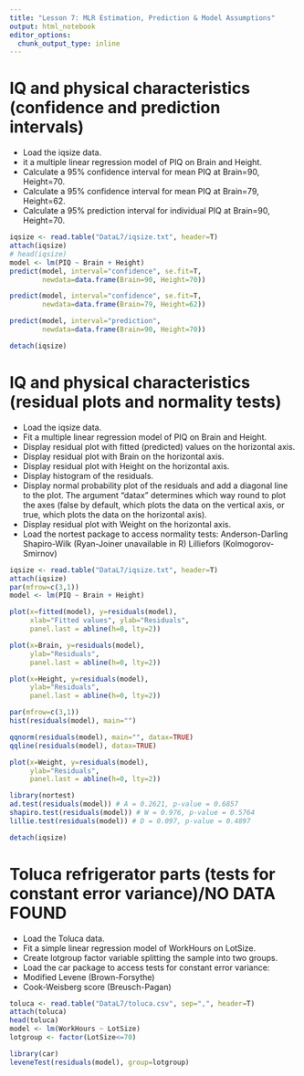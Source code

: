 ---
title: "Lesson 7: MLR Estimation, Prediction & Model Assumptions"
output: html_notebook
editor_options: 
  chunk_output_type: inline
---
# IQ and physical characteristics (confidence and prediction intervals)

* Load the iqsize data.
* it a multiple linear regression model of PIQ on Brain and Height.
* Calculate a 95% confidence interval for mean PIQ at Brain=90, Height=70.
* Calculate a 95% confidence interval for mean PIQ at Brain=79, Height=62.
* Calculate a 95% prediction interval for individual PIQ at Brain=90, Height=70.
```{r}
iqsize <- read.table("DataL7/iqsize.txt", header=T)
attach(iqsize)
# head(iqsize)
model <- lm(PIQ ~ Brain + Height)
predict(model, interval="confidence", se.fit=T,
        newdata=data.frame(Brain=90, Height=70))

predict(model, interval="confidence", se.fit=T,
        newdata=data.frame(Brain=79, Height=62))

predict(model, interval="prediction",
        newdata=data.frame(Brain=90, Height=70))

detach(iqsize)
```
# IQ and physical characteristics (residual plots and normality tests)

* Load the iqsize data.
* Fit a multiple linear regression model of PIQ on Brain and Height.
* Display residual plot with fitted (predicted) values on the horizontal axis.
* Display residual plot with Brain on the horizontal axis.
* Display residual plot with Height on the horizontal axis.
* Display histogram of the residuals.
* Display normal probability plot of the residuals and add a diagonal line to the plot. The argument "datax" determines which way round to plot the axes (false by default, which plots the data on the vertical axis, or true, which plots the data on the horizontal axis).
* Display residual plot with Weight on the horizontal axis.
* Load the nortest package to access normality tests:
        Anderson-Darling
        Shapiro-Wilk (Ryan-Joiner unavailable in R)
        Lilliefors (Kolmogorov-Smirnov)
```{r, fig.height=7, fig.width=3}
iqsize <- read.table("DataL7/iqsize.txt", header=T)
attach(iqsize)
par(mfrow=c(3,1))
model <- lm(PIQ ~ Brain + Height)

plot(x=fitted(model), y=residuals(model),
     xlab="Fitted values", ylab="Residuals",
     panel.last = abline(h=0, lty=2))

plot(x=Brain, y=residuals(model),
     ylab="Residuals",
     panel.last = abline(h=0, lty=2))

plot(x=Height, y=residuals(model),
     ylab="Residuals",
     panel.last = abline(h=0, lty=2))
```
```{r, fig.height=7, fig.width=3}
par(mfrow=c(3,1))
hist(residuals(model), main="")

qqnorm(residuals(model), main="", datax=TRUE)
qqline(residuals(model), datax=TRUE)

plot(x=Weight, y=residuals(model),
     ylab="Residuals",
     panel.last = abline(h=0, lty=2))
```
```{r}
library(nortest)
ad.test(residuals(model)) # A = 0.2621, p-value = 0.6857
shapiro.test(residuals(model)) # W = 0.976, p-value = 0.5764
lillie.test(residuals(model)) # D = 0.097, p-value = 0.4897

detach(iqsize)
```
# Toluca refrigerator parts (tests for constant error variance)/NO DATA FOUND

* Load the Toluca data.
* Fit a simple linear regression model of WorkHours on LotSize.
* Create lotgroup factor variable splitting the sample into two groups.
* Load the car package to access tests for constant error variance:
* Modified Levene (Brown-Forsythe)
* Cook-Weisberg score (Breusch-Pagan)
```{r}
toluca <- read.table("DataL7/toluca.csv", sep=",", header=T)
attach(toluca)
head(toluca)
model <- lm(WorkHours ~ LotSize)
lotgroup <- factor(LotSize<=70)

library(car)
leveneTest(residuals(model), group=lotgroup)
```


